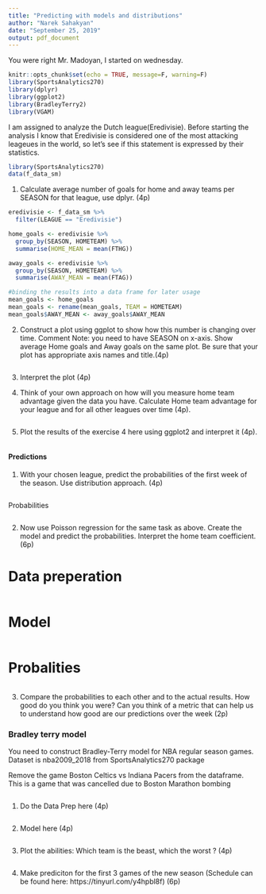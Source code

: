 ```yaml
---
title: "Predicting with models and distributions"
author: "Narek Sahakyan"
date: "September 25, 2019"
output: pdf_document
---
```


You were right Mr. Madoyan, I started on wednesday.

```r
knitr::opts_chunk$set(echo = TRUE, message=F, warning=F)
library(SportsAnalytics270)
library(dplyr)
library(ggplot2)
library(BradleyTerry2)
library(VGAM)
```

I am assigned to analyze the Dutch league(Eredivisie). Before starting the analysis I know that Eredivisie is considered one of the most attacking leageues in the world, so let's see if this statement is expressed by their statistics.


```r
library(SportsAnalytics270)
data(f_data_sm)
```

1. Calculate average number of goals for home and away teams per SEASON for that league, use dplyr. (4p)


```r
eredivisie <- f_data_sm %>% 
  filter(LEAGUE == "Eredivisie")

home_goals <- eredivisie %>%
  group_by(SEASON, HOMETEAM) %>%
  summarise(HOME_MEAN = mean(FTHG))

away_goals <- eredivisie %>%
  group_by(SEASON, HOMETEAM) %>%
  summarise(AWAY_MEAN = mean(FTAG))

#binding the results into a data frame for later usage
mean_goals <- home_goals
mean_goals <- rename(mean_goals, TEAM = HOMETEAM)
mean_goals$AWAY_MEAN <- away_goals$AWAY_MEAN
```

2. Construct a plot using ggplot to show how this number is changing over time. Comment
Note: you need to have SEASON on x-axis. Show average Home goals and Away goals on the same plot. Be sure that your plot has appropriate axis names and title.(4p)
```r

```


3. Interpret the plot (4p)

4. Think of your own approach on how will you measure home team advantage given the data you have. Calculate Home team advantage for your league and for all other leagues over time (4p).

```r

```


5. Plot the results of the exercise 4 here using ggplot2 and interpret it (4p).

```r

```


#### Predictions

1. With your chosen league, predict the probabilities of the first week of the season. Use distribution approach. (4p)

```r

```

Probabilities

```r

```



2. Now use Poisson regression for the same task as above. Create the model and predict the probabilities. Interpret the home team coefficient. (6p)

# Data preperation

```r

```

# Model

```r

```

# Probalities

```r

```



3. Compare the probabilities to each other and to the actual results. How good do you think you were? Can you think of a metric that can help us to understand how good are our predictions over the week (2p)



### Bradley terry model

You need to construct Bradley-Terry model for NBA regular season games. Dataset is nba2009_2018 from SportsAnalytics270 package 

Remove the game Boston Celtics vs Indiana Pacers from the dataframe. This is a game that was cancelled due to Boston Marathon bombing

```r

```

1. Do the Data Prep here (4p)

```r

```

2. Model here (4p)

```r

```

3. Plot the abilities: Which team is the beast, which the worst ? (4p)

```r

```


4. Make prediciton for the first 3 games of the new season (Schedule can be found here: https://tinyurl.com/y4hpbl8f) (6p)

```r

```


